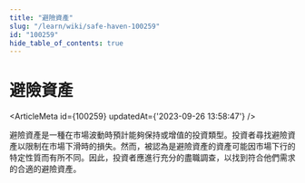 ```yaml
---
title: "避險資產"
slug: "/learn/wiki/safe-haven-100259"
id: "100259"
hide_table_of_contents: true
---
```



# 避險資產

<ArticleMeta id={100259} updatedAt={'2023-09-26 13:58:47'} />
<div className='border-solid border-b border-t-0 my-4 border-[var(--ifm-color-gray-300)]' />

避險資產是一種在市場波動時預計能夠保持或增值的投資類型。投資者尋找避險資產以限制在市場下滑時的損失。然而，被認為是避險資產的資產可能因市場下行的特定性質而有所不同。因此，投資者應進行充分的盡職調查，以找到符合他們需求的合適的避險資產。

